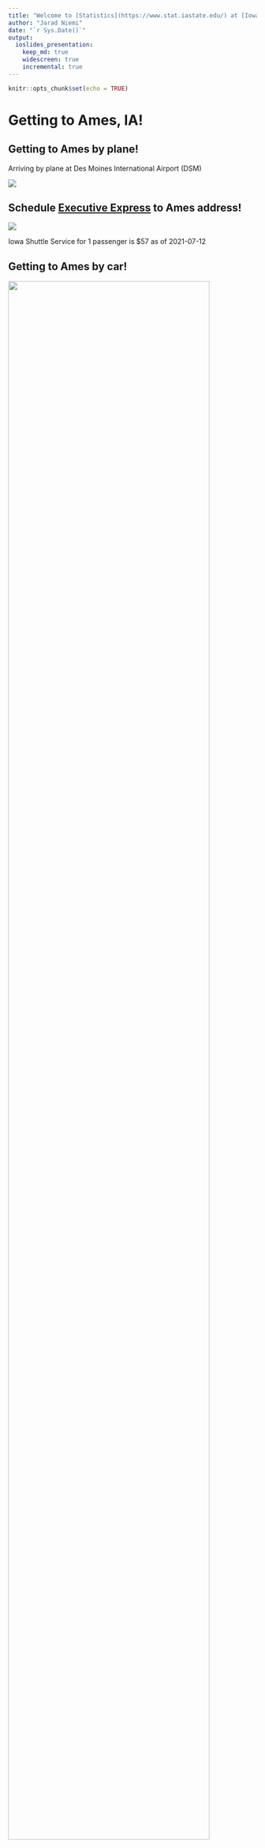 ```yaml
---
title: "Welcome to [Statistics](https://www.stat.iastate.edu/) at [Iowa State University](https://www.iastate.edu/) in [Ames](https://www.cityofames.org/!"
author: "Jarad Niemi"
date: "`r Sys.Date()`"
output: 
  ioslides_presentation:
    keep_md: true
    widescreen: true
    incremental: true
---
```


```r
knitr::opts_chunk$set(echo = TRUE)
```

# Getting to Ames, IA!

## Getting to Ames by plane!

Arriving by plane at Des Moines International Airport (DSM)

![](figs/dsm.png)

## Schedule [Executive Express](https://www.executiveexpress.biz/shuttle-service) to Ames address!

![](figs/executive_express.png)

Iowa Shuttle Service for 1 passenger is $57 as of 2021-07-12



## Getting to Ames by car!

![](figs/usa-road-map.jpg){width=90%}


## Getting to Ames by car!

![](figs/iowa_map.gif){width=80%}


## Getting around Ames by car

![](figs/cytes_ames_map.JPG){width=80%}


## [Getting around Ames by bike](https://www.thinkames.com/wp-content/uploads/2019/07/BikeMapDownloadReady-1.pdf)

![](figs/ames_bike_map.jpg){width=60%}


## Getting around Ames using [CyRide](https://www.cyride.com/) (bus)

![](figs/CyRide.jpg){width=90%}



## Getting a drivers license


## Shopping


## Gratuity, i.e. tipping!


## Utilities

### Cell phones
### Electricity
### Water/Sewer
### Natural Gas




# Welcome to Iowa State University!

# Welcome to ISU Statistics!
